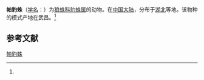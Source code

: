{{Speciesbox
| name = 帕豹蛛
| status = 
| status_system = 
| image = 
| genus = Pardosa
| species = pararmillata
| authority = (Schenkel, 1963)<ref name='id13885'>{{cite web| url =http://www.bioinfo.cn/db05/BjdwSpecies.php?action=view&id=13885| title =帕豹蛛| work =《中国动物物种编目数据库》| publisher =中国科学院微生物研究所| author =中国科学院动物研究所| accessdate =2009-04-28| deadurl =yes| archiveurl =https://web.archive.org/web/20160305031416/http://www.bioinfo.cn/db05/BjdwSpecies.php?action=view&id=13885| archivedate =2016-03-05}}</ref>
}}

'''帕豹蛛'''（[[学名|学名]]：{{lang|la|''Pardosa pararmillata''}}）为[[狼蛛科|狼蛛科]][[豹蛛属|豹蛛属]]的动物。在[[中国大陆|中国大陆]]，分布于[[湖北|湖北]]等地。该物种的模式产地在武昌。<ref name='id13885'/>

== 参考文献 ==
{{reflist}}

{{Wikispecies|Pardosa pararmillata}}

[[Category:豹蛛属|帕豹蛛]]


{{蜘蛛小作品}}